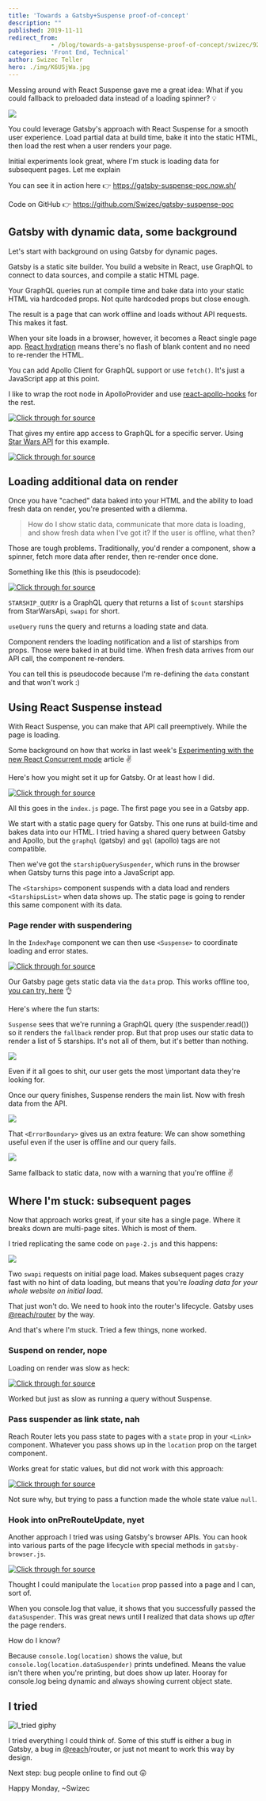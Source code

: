 ```yaml
---
title: 'Towards a Gatsby+Suspense proof-of-concept'
description: ""
published: 2019-11-11
redirect_from: 
            - /blog/towards-a-gatsbysuspense-proof-of-concept/swizec/9238
categories: 'Front End, Technical'
author: Swizec Teller
hero: ./img/K6USjWa.jpg
---
```

Messing around with React Suspense gave me a great idea: What if you could fallback to preloaded data instead of a loading spinner? 💡





![](./img/K6USjWa.jpg)



You could leverage Gatsby's approach with React Suspense for a smooth user experience. Load partial data at build time, bake it into the static HTML, then load the rest when a user renders your page.



Initial experiments look great, where I'm stuck is loading data for subsequent pages. Let me explain



You can see it in action here 👉 <https://gatsby-suspense-poc.now.sh/>



Code on GitHub 👉 <https://github.com/Swizec/gatsby-suspense-poc>



## Gatsby with dynamic data, some background



Let's start with background on using Gatsby for dynamic pages.



Gatsby is a static site builder. You build a website in React, use GraphQL to connect to data sources, and compile a static HTML page.



Your GraphQL queries run at compile time and bake data into your static HTML via hardcoded props. Not quite hardcoded props but close enough.



The result is a page that can work offline and loads without API requests. This makes it fast.



When your site loads in a browser, however, it becomes a React single page app. [React hydration](https://reactjs.org/docs/react-dom.html#hydrate) means there's no flash of blank content and no need to re-render the HTML.



You can add Apollo Client for GraphQL support or use `fetch()`. It's just a JavaScript app at this point.



I like to wrap the root node in ApolloProvider and use [react-apollo-hooks](https://github.com/trojanowski/react-apollo-hooks) for the rest.



[![Click through for source](./img/techletter.app-screenshot-1573495144942.png)](https://carbon.now.sh/?bg=rgba(255,255,255,1)&t=seti&l=javascript&ds=true&wc=true&wa=true&pv=48px&ph=32px&ln=false&code=%2F%2F%20gatsby-browser.js%0A%2F%2F%20gatsby-ssr.js%0A%0A\import%20%7B%20client%20%7D%20from%20%22.%2Fsrc%2Fapollo%22%0A%0Aexport%20const%20wrapRootElement%20%3D%20(%7B%20element%20%7D)%20%3D%3E%20(%0A%20%20%3CApolloProvider%20client%3D%7Bclient%7D%3E%7Belement%7D%3C%2FApolloProvider%3E%0A))



That gives my entire app access to GraphQL for a specific server. Using [Star Wars API](https://swapi.co/) for this example.



[![Click through for source](./img/techletter.app-screenshot-1573495144760.png)](https://carbon.now.sh/?bg=rgba(255,255,255,1)&t=seti&l=javascript&ds=true&wc=true&wa=true&pv=48px&ph=32px&ln=false&code=%2F%2F%20src%2Fapollo.js%0A%0A\import%20ApolloClient%20from%20%22apollo-boost%22%0A\import%20fetch%20from%20%22isomorphic-fetch%22%0A%0Aconst%20SERVER_URI%20%3D%0A%20%20%20%20%22https%3A%2F%2Fapi.graphcms.com%2Fsimple%2Fv1%2Fswapi%22%0A%0Aexport%20const%20client%20%3D%20new%20ApolloClient(%7B%0A%20%20%20%20uri%3A%20SERVER_URI%2C%0A%20%20%20%20fetch%2C%0A%7D))



## Loading additional data on render



Once you have "cached" data baked into your HTML and the ability to load fresh data on render, you're presented with a dilemma.



> How do I show static data, communicate that more data is loading, and show fresh data when I've got it? If the user is offline, what then?



Those are tough problems. Traditionally, you'd render a component, show a spinner, fetch more data after render, then re-render once done.



Something like this (this is pseudocode):



[![Click through for source](./img/techletter.app-screenshot-1573495144730.png)](https://carbon.now.sh/?bg=rgba(255,255,255,1)&t=seti&l=javascript&ds=true&wc=true&wa=true&pv=48px&ph=32px&ln=false&code=const%20STARSHIP_QUERY%20%3D%20gql%60%0A%20%20query%20starships(%24count%3A%20Int)%20%7B%0A%20%20%20%20allStarships(last%3A%20%24count)%20%7B%0A%20%20%20%20%20%20name%0A%20%20%20%20%7D%0A%20%20%7D%0A%60%0A%0Afunction%20StarshipList(%7B%20data%20%7D)%20%7B%0A%09const%20%7B%20loading%2C%20data%20%7D%20%3D%20useQuery(STARSHIP_QUERY%2C%20%7B%0A%09%09variables%3A%20%7B%0A%09%09%09count%3A%2015%0A%09%09%7D%0A%09%7D)%0A%09%0A%09return%20%3Cdiv%3E%0A%09%09%7Bloading%20%3F%20%22Loading%20more%22%20%3A%20null%7D%0A%09%09%3Cul%3E%0A%09%09%09%7Bdata.list.map(ship%20%3D%3E%20%3Cli%3E%7Bship.name%7D%3C%2Fli%3E)%7D%0A%09%09%3C%2Ful%3E%0A%09%3C%2Fdiv%3E%0A%7D)



`STARSHIP_QUERY` is a GraphQL query that returns a list of `$count` starships from StarWarsApi, `swapi` for short.



`useQuery` runs the query and returns a loading state and data.



Component renders the loading notification and a list of starships from props. Those were baked in at build time. When fresh data arrives from our API call, the component re-renders.



You can tell this is pseudocode because I'm re-defining the `data` constant and that won't work :)



## Using React Suspense instead



With React Suspense, you can make that API call preemptively. While the page is loading.



Some background on how that works in last week's [Experimenting with the new React Concurrent mode](https://swizec.com/blog/experimenting-with-the-new-react-concurrent-mode/swizec/9231) article ✌️



Here's how you might set it up for Gatsby. Or at least how I did.



[![Click through for source](./img/techletter.app-screenshot-1573495144991.png)](https://carbon.now.sh/?bg=rgba(255,255,255,1)&t=seti&l=javascript&ds=true&wc=true&wa=true&pv=48px&ph=32px&ln=false&code=%2F%2F%20pages%2Findex.js%0A%0A\import%20%7B%20starshipQuery%2C%20ErrorBoundary%20%7D%20from%20%22..%2Futil%22%0A%0A%2F%2F%20Export%20static%20query%20for%20Gatsby%0Aexport%20const%20query%20%3D%20graphql%60%0A%20%20query%20%7B%0A%20%20%20%20swapi%20%7B%0A%20%20%20%20%20%20allStarships(last%3A%205)%20%7B%0A%20%20%20%20%20%20%20%20name%0A%20%20%20%20%20%20%7D%0A%20%20%20%20%7D%0A%20%20%7D%0A%60%0A%0A%2F%2F%20Run%20query%20on%20browser%20hydration%0Aconst%20starshipQuerySuspender%20%3D%20starshipQuery(10)%0A%0A%2F%2F%20The%20component%20that%20suspends%20with%20a%20data%20load%0Aconst%20Starships%20%3D%20()%20%3D%3E%20%7B%0A%20%20const%20starships%20%3D%20starshipQuerySuspender.read()%0A%0A%20%20return%20%3CStarshipsList%20list%3D%7Bstarships%7D%20title%3D%2210%20Dynamically%20loaded%20ships%22%20%2F%3E%0A%7D%0A%0A%2F%2F%20Wrapper%20component%20with%20a%20title%20and%20a%20list%0Aconst%20StarshipsList%20%3D%20(%7B%20list%2C%20title%20%7D)%20%3D%3E%20(%0A%20%20%3C%3E%0A%20%20%20%20%3Ch2%3E%7Btitle%7D%3C%2Fh2%3E%0A%20%20%20%20%3Cul%3E%0A%20%20%20%20%20%20%7Blist.allStarships.map((ship%2C%20i)%20%3D%3E%20(%0A%20%20%20%20%20%20%20%20%3Cli%20key%3D%7Bi%7D%3E%7Bship.name%7D%3C%2Fli%3E%0A%20%20%20%20%20%20))%7D%0A%20%20%20%20%3C%2Ful%3E%0A%20%20%3C%2F%3E%0A))



All this goes in the `index.js` page. The first page you see in a Gatsby app.



We start with a static page query for Gatsby. This one runs at build-time and bakes data into our HTML. I tried having a shared query between Gatsby and Apollo, but the `graphql` (gatsby) and `gql` (apollo) tags are not compatible.



Then we've got the `starshipQuerySuspender`, which runs in the browser when Gatsby turns this page into a JavaScript app.



The `<Starships>` component suspends with a data load and renders `<StarshipsList>` when data shows up. The static page is going to render this same component with its data.



### Page render with suspendering



In the `IndexPage` component we can then use `<Suspense>` to coordinate loading and error states.



[![Click through for source](./img/techletter.app-screenshot-1573495144911.png)](https://carbon.now.sh/?bg=rgba(255,255,255,1)&t=seti&l=javascript&ds=true&wc=true&wa=true&pv=48px&ph=32px&ln=false&code=%2F%2F%20pages%2Findex.js%0A%0Aconst%20IndexPage%20%3D%20(%7B%20data%20%7D)%20%3D%3E%20(%0A%09%2F%2F%20...%0A%09%3CSuspense%0A%20%20%20%20%20%20fallback%3D%7B%0A%20%20%20%20%20%20%20%20%3CStarshipsList%0A%20%20%20%20%20%20%20%20%20%20list%3D%7Bdata.swapi%7D%0A%20%20%20%20%20%20%20%20%20%20title%3D%22Statically%20compiled%20starships%22%0A%20%20%20%20%20%20%20%20%2F%3E%0A%20%20%20%20%20%20%7D%0A%20%20%20%20%3E%0A%20%20%20%20%20%20%3CErrorBoundary%0A%20%20%20%20%20%20%20%20fallback%3D%7B%0A%20%20%20%20%20%20%20%20%20%20%3CStarshipsList%0A%20%20%20%20%20%20%20%20%20%20%20%20list%3D%7Bdata.swapi%7D%0A%20%20%20%20%20%20%20%20%20%20%20%20title%3D%22Failed%20to%20fetch%2C%20these%20are%20static%22%0A%20%20%20%20%20%20%20%20%20%20%2F%3E%0A%20%20%20%20%20%20%20%20%7D%0A%20%20%20%20%20%20%3E%0A%20%20%20%20%20%20%20%20%3CStarships%20%2F%3E%0A%20%20%20%20%20%20%3C%2FErrorBoundary%3E%0A%20%20%20%20%3C%2FSuspense%3E%0A))



Our Gatsby page gets static data via the `data` prop. This works offline too, [you can try, here](https://gatsby-suspense-poc.now.sh/) 👌



Here's where the fun starts:



`Suspense` sees that we're running a GraphQL query (the suspender.read()) so it renders the `fallback` render prop. But that prop uses our static data to render a list of 5 starships. It's not all of them, but it's better than nothing.



![](./img/1tK5XvC.png)



Even if it all goes to shit, our user gets the most \\important data they're looking for.



Once our query finishes, Suspense renders the main list. Now with fresh data from the API.



![](./img/29zAunt.png)



That `<ErrorBoundary>` gives us an extra feature: We can show something useful even if the user is offline and our query fails.



![](./img/vKX8As1.png)



Same fallback to static data, now with a warning that you're offline ✌️



## Where I'm stuck: subsequent pages



Now that approach works great, if your site has a single page. Where it breaks down are multi-page sites. Which is most of them.



I tried replicating the same code on `page-2.js` and this happens:



![](./img/JUHvLjC.png)



Two `swapi` requests on initial page load. Makes subsequent pages crazy fast with no hint of data loading, but means that you're _loading data for your whole website on initial load_.



That just won't do. We need to hook into the router's lifecycle. Gatsby uses [@reach/router](https://github.com/reach/router) by the way.



And that's where I'm stuck. Tried a few things, none worked.



### Suspend on render, nope



Loading on render was slow as heck:



[![Click through for source](./img/techletter.app-screenshot-1573495144848.png)](https://carbon.now.sh/?bg=rgba(255,255,255,1)&t=seti&l=javascript&ds=true&wc=true&wa=true&pv=48px&ph=32px&ln=false&code=dataSuspender%20%3D%20()%20%3D%3E%20starshipQuerySuspender(15)%0A%3CStarships%20data%3D%7BdataSuspender()%7D%20%2F%3E)



Worked but just as slow as running a query without Suspense.



### Pass suspender as link state, nah



Reach Router lets you pass state to pages with a `state` prop in your `<Link>` component. Whatever you pass shows up in the `location` prop on the target component.



Works great for static values, but did not work with this approach:



[![Click through for source](./img/techletter.app-screenshot-1573495144824.png)](https://carbon.now.sh/?bg=rgba(255,255,255,1)&t=seti&l=javascript&ds=true&wc=true&wa=true&pv=48px&ph=32px&ln=false&code=%3CLink%0A%20%20to%3D%22%2Fpage-2%22%0A%20%20state%3D%7B%7B%0A%20%20%20%20starshipQuerySuspender%3A%20()%20%3D%3E%20starshipQuery(15)%2C%20%2F%2F%20didnt%20work%0A%20%20%7D%7D%0A%3E)



Not sure why, but trying to pass a function made the whole state value `null`.



### Hook into onPreRouteUpdate, nyet



Another approach I tried was using Gatsby's browser APIs. You can hook into various parts of the page lifecycle with special methods in `gatsby-browser.js`.



[![Click through for source](./img/techletter.app-screenshot-1573495144669.png)](https://carbon.now.sh/?bg=rgba(255,255,255,1)&t=seti&l=javascript&ds=true&wc=true&wa=true&pv=48px&ph=32px&ln=false&code=export%20const%20onRouteUpdate%20%3D%20(%7B%20location%20%7D)%20%3D%3E%20%7B%0A%20%20%2F%2F%20this%20feels%20brittle%0A%20%20if%20(location.pathname%20%3D%3D%3D%20%22%2Fpage-2%22)%20%7B%0A%20%20%20%20%2F%2F%20this%20works%20but%20data%20shows%20up%20in%20location%20prop%20_after_%20the%20page%20is%20rendered%0A%20%20%20%20location.dataSuspender%20%3D%20starshipQuery(15)%0A%20%20%7D%0A%7D)



Thought I could manipulate the `location` prop passed into a page and I can, sort of.



When you console.log that value, it shows that you successfully passed the `dataSuspender`. This was great news until I realized that data shows up _after_ the page renders.



How do I know?



Because `console.log(location)` shows the value, but `console.log(location.dataSuspender)` prints undefined. Means the value isn't there when you're printing, but does show up later. Hooray for console.log being dynamic and always showing current object state.



## I tried



![I_tried giphy](./img/media-bqXMrwkWhAbrV0Z0dG-giphy.gif)



I tried everything I could think of. Some of this stuff is either a bug in Gatsby, a bug in [@reach](https://twitter.com/reach)/router, or just not meant to work this way by design.



Next step: bug people online to find out 😛



Happy Monday, ~Swizec